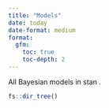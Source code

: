 ```yaml
---
title: "Models"
date: today
date-format: medium
format: 
  gfm:
    toc: true
    toc-depth: 2
---
```


All Bayesian models in stan .

```r
fs::dir_tree()
```
